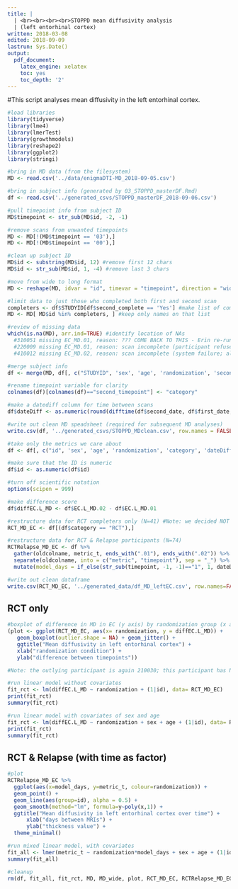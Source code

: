 ```yaml
---
title: |
  | <br><br><br><br>STOPPD mean diffusivity analysis
  | (left entorhinal cortex)
written: 2018-03-08
edited: 2018-09-09
lastrun: Sys.Date()
output: 
  pdf_document:
    latex_engine: xelatex
    toc: yes
    toc_depth: '2'
---
```


#This script analyses mean diffusivity in the left entorhinal cortex. 

```r

#load libraries
library(tidyverse)
library(lme4)
library(lmerTest)
library(growthmodels)
library(reshape2)
library(ggplot2)
library(stringi)

#bring in MD data (from the filesystem)
MD <- read.csv('../data/enigmaDTI-MD_2018-09-05.csv')

#bring in subject info (generated by 03_STOPPD_masterDF.Rmd)
df <- read.csv('../generated_csvs/STOPPD_masterDF_2018-09-06.csv')

```

```r

#pull timepoint info from subject ID
MD$timepoint <- str_sub(MD$id, -2, -1)

#remove scans from unwanted timepoints
MD <- MD[!(MD$timepoint == '03'),]
MD <- MD[!(MD$timepoint == '00'),]

#clean up subject ID
MD$id <- substring(MD$id, 12) #remove first 12 chars
MD$id <- str_sub(MD$id, 1, -4) #remove last 3 chars

#move from wide to long format
MD <- reshape(MD, idvar = "id", timevar = "timepoint", direction = "wide")

#limit data to just those who completed both first and second scan
completers <- df$STUDYID[df$second_complete == 'Yes'] #make list of complters
MD <- MD[ MD$id %in% completers, ] #keep only names on that list

#review of missing data
which(is.na(MD), arr.ind=TRUE) #identify location of NAs 
  #310051 missing EC_MD.01, reason: ??? COME BACK TO THIS - Erin re-running
  #220009 missing EC_MD.01, reason: scan incomplete (participant refused)
  #410012 missing EC_MD.02, reason: scan incomplete (system failure; also had meningioma)

#merge subject info
df <- merge(MD, df[, c("STUDYID", 'sex', 'age', 'randomization', 'second_timepoint', 'first_date', 'second_date')], by.x = 'id', by.y = 'STUDYID')

#rename timepoint variable for clarity
colnames(df)[colnames(df)=="second_timepoint"] <- "category" 

#make a datediff column for time between scans
df$dateDiff <- as.numeric(round(difftime(df$second_date, df$first_date, units = "days"), 0))

#write out clean MD speadsheet (required for subsequent MD analyses)
write.csv(df, '../generated_csvs/STOPPD_MDclean.csv', row.names = FALSE)

```

```r

#take only the metrics we care about
df <- df[, c("id", 'sex', 'age', 'randomization', 'category', 'dateDiff', 'EC.L_MD.01', 'EC.L_MD.02')]

#make sure that the ID is numeric
df$id <- as.numeric(df$id)

#turn off scientific notation
options(scipen = 999)

#make difference score
df$diffEC.L_MD <- df$EC.L_MD.02 - df$EC.L_MD.01

#restructure data for RCT completers only (N=41) #Note: we decided NOT to remove the CT outlier (participant 210030)
RCT_MD_EC <- df[(df$category == "RCT"),]

#restructure data for RCT & Relapse participants (N=74)
RCTRelapse_MD_EC <- df %>%
  gather(oldcolname, metric_t, ends_with(".01"), ends_with(".02")) %>%
  separate(oldcolname, into = c("metric", "timepoint"), sep = "_") %>%
  mutate(model_days = if_else(str_sub(timepoint, -1, -1)=="1", 1, dateDiff)) 

#write out clean dataframe
write.csv(RCT_MD_EC, '../generated_data/df_MD_leftEC.csv', row.names=FALSE)

```

## RCT only

```r

#boxplot of difference in MD in EC (y axis) by randomization group (x axis)
(plot <- ggplot(RCT_MD_EC, aes(x= randomization, y = diffEC.L_MD)) + 
   geom_boxplot(outlier.shape = NA) + geom_jitter() +
   ggtitle("Mean diffusivity in left entorhinal cortex") +
   xlab("randomization condition") +  
   ylab("difference between timepoints")) 

#Note: the outlying participant is again 210030; this participant has NOT been excluded from subsequent stats

#run linear model without covariates
fit_rct <- lm(diffEC.L_MD ~ randomization + (1|id), data= RCT_MD_EC)
print(fit_rct)
summary(fit_rct)

#run linear model with covariates of sex and age
fit_rct <- lm(diffEC.L_MD ~ randomization + sex + age + (1|id), data= RCT_MD_EC)
print(fit_rct)
summary(fit_rct)

```

## RCT & Relapse (with time as factor)

```r

#plot
RCTRelapse_MD_EC %>%
  ggplot(aes(x=model_days, y=metric_t, colour=randomization)) + 
  geom_point() + 
  geom_line(aes(group=id), alpha = 0.5) + 
  geom_smooth(method="lm", formula=y~poly(x,1)) +
  ggtitle("Mean diffusivity in left entorhinal cortex over time") +
      xlab("days between MRIs") +  
      ylab("thickness value") +
  theme_minimal() 

#run mixed linear model, with covariates
fit_all <- lmer(metric_t ~ randomization*model_days + sex + age + (1|id), data= RCTRelapse_MD_EC)
summary(fit_all)

#cleanup
rm(df, fit_all, fit_rct, MD, MD_wide, plot, RCT_MD_EC, RCTRelapse_MD_EC, completers)

```
